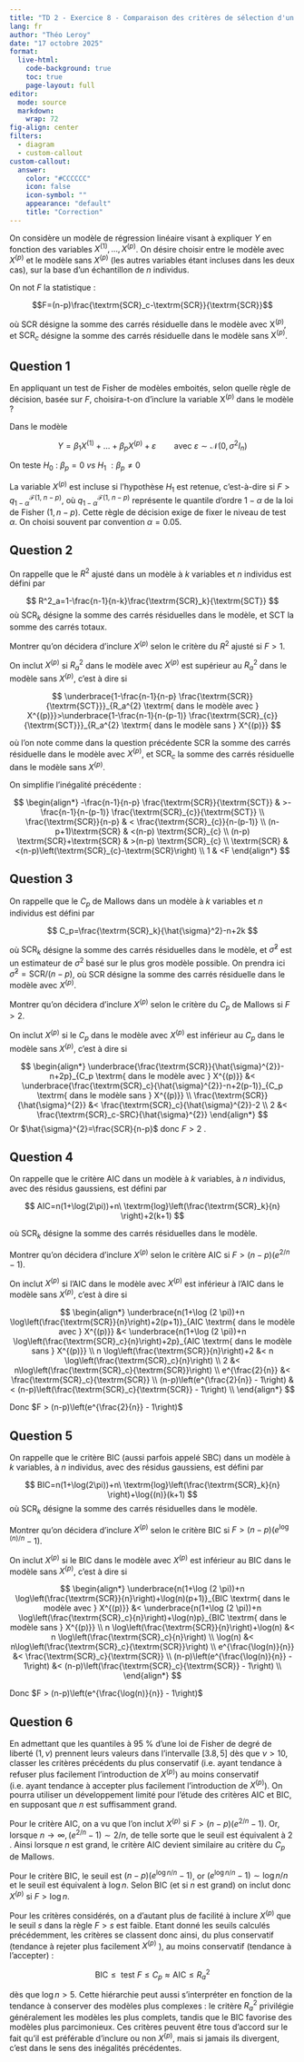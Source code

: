 ```yaml
---
title: "TD 2 - Exercice 8 - Comparaison des critères de sélection d'un modèle"
lang: fr
author: "Théo Leroy"
date: "17 octobre 2025"
format:
  live-html:
    code-background: true
    toc: true
    page-layout: full
editor: 
  mode: source
  markdown: 
    wrap: 72
fig-align: center
filters: 
  - diagram
  - custom-callout
custom-callout:    
  answer:
    color: "#CCCCCC"
    icon: false
    icon-symbol: ""
    appearance: "default"
    title: "Correction"
---
```


On considère un modèle de régression linéaire visant à expliquer $Y$ en fonction des variables
$X^{(1)}, \dots, X^{(p)}$. On désire choisir entre le modèle avec $X^{(p)}$ et le modèle sans $X^{(p)}$ (les autres
variables étant incluses dans les deux cas), sur la base d’un échantillon de $n$ individus.

On not $F$ la statistique :

$$F=(n-p)\frac{\textrm{SCR}_c-\textrm{SCR}}{\textrm{SCR}}$$

où $\textrm{SCR}$ désigne la somme des carrés résiduelle dans le modèle avec $\textrm{X}^{(p)}$, et $\textrm{SCR}_c$ désigne
la somme des carrés résiduelle dans le modèle sans $\textrm{X}^{(p)}$.

## Question 1

En appliquant un test de Fisher de modèles emboités, selon quelle règle de décision,
basée sur $F$, choisira-t-on d’inclure la variable $\textrm{X}^{(p)}$ dans le modèle ?


::: {.content-hidden when-format="html"}
::: answer

Dans le modèle

$$Y= \beta_1X^{(1)}+\dots+\beta_pX^{(p)}+\varepsilon \qquad \textrm{avec} \ \varepsilon \sim \mathcal{N}(0,\sigma^2I_n)$$

On teste $H_0 \ : \ \beta_p=0 \ vs \ H_1 \ : \beta_p \neq 0$

La variable $X^{(p)}$ est incluse si l'hypothèse $H_{1}$ est retenue,
c'est-à-dire si $F > q_{1-\alpha}^{\mathcal{F}\left(1, \ n-p\right)}$,
où $q_{1-\alpha}^{\mathcal{F}\left(1, \ n-p\right)}$ représente le
quantile d'ordre $1-\alpha$ de la loi de Fisher $(1, n-p)$. Cette règle
de décision exige de fixer le niveau de test $\alpha$. On choisi souvent
par convention $\alpha=0.05$.

:::
:::

## Question 2

On rappelle que le $R^2$ ajusté dans un modèle à $k$ variables et $n$ individus est défini
par

$$
R^2_a=1-\frac{n-1}{n-k}\frac{\textrm{SCR}_k}{\textrm{SCT}}
$$
où $\textrm{SCR}_k$ désigne la somme des carrés résiduelles dans le modèle, et $\textrm{SCT}$ la somme
des carrés totaux.

Montrer qu’on décidera d’inclure $X^{(p)}$ selon le critère du $R^2$ ajusté si $F > 1$.

::: {.content-hidden when-format="html"}
::: answer

On inclut $X^{(p)}$ si $R_{a}^{2}$ dans le modèle avec $X^{(p)}$ est
supérieur au $R_{a}^{2}$ dans le modèle sans $X^{(p)}$, c'est à dire si

$$
\underbrace{1-\frac{n-1}{n-p} \frac{\textrm{SCR}}{\textrm{SCT}}}_{R_a^{2} \textrm{ dans le modèle avec } X^{(p)}}>\underbrace{1-\frac{n-1}{n-(p-1)} \frac{\textrm{SCR}_{c}}{\textrm{SCT}}}_{R_a^{2} \textrm{ dans le modèle sans } X^{(p)}}
$$

où l'on note comme dans la question précédente $\textrm{SCR}$ la somme
des carrés résiduelle dans le modèle avec $X^{(p)}$, et
$\textrm{SCR}_{c}$ la somme des carrés résiduelle dans le modèle sans
$X^{(p)}$.

On simplifie l'inégalité précédente :

$$
\begin{align*}
-\frac{n-1}{n-p} \frac{\textrm{SCR}}{\textrm{SCT}} & >-\frac{n-1}{n-(p-1)} \frac{\textrm{SCR}_{c}}{\textrm{SCT}} \\
\frac{\textrm{SCR}}{n-p} & < \frac{\textrm{SCR}_{c}}{n-(p-1)} \\
(n-p+1)\textrm{SCR} & <(n-p) \textrm{SCR}_{c} \\
(n-p) \textrm{SCR}+\textrm{SCR} & >(n-p) \textrm{SCR}_{c} \\
\textrm{SCR} & <(n-p)\left(\textrm{SCR}_{c}-\textrm{SCR}\right) \\
1 & <F
\end{align*}
$$

:::
:::

## Question 3

On rappelle que le $C_p$ de Mallows dans un modèle à $k$ variables et $n$ individus est
défini par 

$$
C_p=\frac{\textrm{SCR}_k}{\hat{\sigma}^2}-n+2k
$$

où $\textrm{SCR}_k$ désigne la somme des carrés résiduelles dans le modèle, et $\hat{\sigma}^2$ est un estimateur
de $\sigma^2$ basé sur le plus gros modèle possible. On prendra ici $\hat{\sigma}^2=\textrm{SCR}/(n-p)$,
où $\textrm{SCR}$ désigne la somme des carrés résiduelle dans le modèle avec $X^{(p)}$.

Montrer qu’on décidera d’inclure $X^{(p)}$ selon le critère du $C_p$ de Mallows si $F > 2$.

::: {.content-hidden when-format="html"}
::: answer

On inclut $X^{(p)}$ si le $C_p$ dans le modèle avec $X^{(p)}$ est
inférieur au $C_p$ dans le modèle sans $X^{(p)}$, c'est à dire si

$$
\begin{align*}
\underbrace{\frac{\textrm{SCR}}{\hat{\sigma}^{2}}-n+2p}_{C_p \textrm{ dans le modèle avec } X^{(p)}} &< \underbrace{\frac{\textrm{SCR}_c}{\hat{\sigma}^{2}}-n+2(p-1)}_{C_p \textrm{ dans le modèle sans } X^{(p)}} \\
\frac{\textrm{SCR}}{\hat{\sigma}^{2}} &< \frac{\textrm{SCR}_c}{\hat{\sigma}^{2}}-2 \\
2 &< \frac{\textrm{SCR}_c-SRC}{\hat{\sigma}^{2}}
\end{align*} 
$$ Or $\hat{\sigma}^{2}=\frac{SCR}{n-p}$ donc $F>2$ .

:::
:::

## Question 4

On rappelle que le critère AIC dans un modèle à $k$ variables, à $n$ individus, avec des
résidus gaussiens, est défini par

$$
AIC=n(1+\log(2\pi))+n\ \textrm{log}\left(\frac{\textrm{SCR}_k}{n} \right)+2(k+1)
$$

où $\textrm{SCR}_k$ désigne la somme des carrés résiduelles dans le modèle.

Montrer qu’on décidera d’inclure $X^{(p)}$ selon le critère AIC si $F > (n - p)(e^{2/n}- 1)$.

::: {.content-hidden when-format="html"}
::: answer 

On inclut $X^{(p)}$ si l'AIC dans le modèle avec $X^{(p)}$ est inférieur
à l'AIC dans le modèle sans $X^{(p)}$, c'est à dire si

$$
\begin{align*}
\underbrace{n(1+\log (2 \pi))+n \log\left(\frac{\textrm{SCR}}{n}\right)+2(p+1)}_{AIC \textrm{ dans le modèle avec } X^{(p)}} &< \underbrace{n(1+\log (2 \pi))+n \log\left(\frac{\textrm{SCR}_c}{n}\right)+2p}_{AIC \textrm{ dans le modèle sans } X^{(p)}} \\
n \log\left(\frac{\textrm{SCR}}{n}\right)+2 &< n \log\left(\frac{\textrm{SCR}_c}{n}\right) \\
2 &< n\log\left(\frac{\textrm{SCR}_c}{\textrm{SCR}}\right) \\
e^{\frac{2}{n}} &< \frac{\textrm{SCR}_c}{\textrm{SCR}} \\
(n-p)\left(e^{\frac{2}{n}} - 1\right) &< (n-p)\left(\frac{\textrm{SCR}_c}{\textrm{SCR}} - 1\right) \\
\end{align*} 
$$

Donc $F > (n-p)\left(e^{\frac{2}{n}} - 1\right)$

:::
:::

## Question 5

On rappelle que le critère BIC (aussi parfois appelé SBC) dans un modèle à $k$
variables, à $n$ individus, avec des résidus gaussiens, est défini par 

$$
BIC=n(1+\log(2\pi))+n\ \textrm{log}\left(\frac{\textrm{SCR}_k}{n} \right)+\log{(n)}(k+1)
$$
où $\textrm{SCR}_k$ désigne la somme des carrés résiduelles dans le modèle.

Montrer qu’on décidera d’inclure $X^{(p)}$ selon le critère BIC si $F > (n - p)(e^{\log{(n)}/n}- 1)$.

::: {.content-hidden when-format="html"}
::: answer

On inclut $X^{(p)}$ si le BIC dans le modèle avec $X^{(p)}$ est
inférieur au BIC dans le modèle sans $X^{(p)}$, c'est à dire si

$$
\begin{align*}
\underbrace{n(1+\log (2 \pi))+n \log\left(\frac{\textrm{SCR}}{n}\right)+\log(n)(p+1)}_{BIC \textrm{ dans le modèle avec } X^{(p)}} &< \underbrace{n(1+\log (2 \pi))+n \log\left(\frac{\textrm{SCR}_c}{n}\right)+\log(n)p}_{BIC \textrm{ dans le modèle sans } X^{(p)}} \\
n \log\left(\frac{\textrm{SCR}}{n}\right)+\log(n) &< n \log\left(\frac{\textrm{SCR}_c}{n}\right) \\
\log(n) &< n\log\left(\frac{\textrm{SCR}_c}{\textrm{SCR}}\right) \\
e^{\frac{\log(n)}{n}} &< \frac{\textrm{SCR}_c}{\textrm{SCR}} \\
(n-p)\left(e^{\frac{\log(n)}{n}} - 1\right) &< (n-p)\left(\frac{\textrm{SCR}_c}{\textrm{SCR}} - 1\right) \\
\end{align*} 
$$

Donc $F > (n-p)\left(e^{\frac{\log(n)}{n}} - 1\right)$

:::
:::

## Question 6


En admettant que les quantiles à 95 % d’une loi de Fisher de degré de liberté $(1, \nu)$
prennent leurs valeurs dans l’intervalle $[3.8, 5]$ dès que $\nu > 10$, classer les critères
précédents du plus conservatif (i.e. ayant tendance à refuser plus facilement l’introduction
de $X^{(p)}$) au moins conservatif (i.e. ayant tendance à accepter plus facilement l’introduction
de $X^{(p)}$). On pourra utiliser un développement limité pour l’étude des critères AIC
et BIC, en supposant que $n$ est suffisamment grand.

::: {.content-hidden when-format="html"}
::: answer

Pour le critère AIC, on a vu que l'on inclut $X^{(p)}$ si
$F>(n-p)\left(e^{2 / n}-1\right)$. Or, lorsque
$n \rightarrow \infty,\left(e^{2 / n}-1\right) \sim 2 / n$, de telle
sorte que le seuil est équivalent à 2 . Ainsi lorsque $n$ est grand, le
critère AIC devient similaire au critère du $C_{p}$ de Mallows.

Pour le critère BIC, le seuil est $(n-p)\left(e^{\log n / n}-1\right)$,
or $\left(e^{\log n / n}-1\right) \sim \log n / n$ et le seuil est
équivalent à $\log n$. Selon BIC (et si $n$ est grand) on inclut donc
$X^{(p)}$ si $F>\log n$.

Pour les critères considérés, on a d'autant plus de facilité à inclure
$X^{(p)}$ que le seuil $s$ dans la règle $F>s$ est faible. Etant donné
les seuils calculés précédemment, les critères se classent donc ainsi,
du plus conservatif (tendance à rejeter plus facilement $X^{(p)}$ ), au
moins conservatif (tendance à l'accepter) :

$$
\textrm{BIC} \leq \text { test } F \leq C_{p} \approx \textrm{AIC} \leq R_{a}^{2}
$$

dès que $\log n > 5$. Cette hiérarchie peut aussi s’interpréter en
fonction de la tendance à conserver des modèles plus complexes : le
critère $R_{a}^{2}$ privilégie généralement les modèles les plus
complets, tandis que le BIC favorise des modèles plus parcimonieux. Ces
critères peuvent être tous d'accord sur le fait qu'il est préférable
d'inclure ou non $X^{(p)}$, mais si jamais ils divergent, c'est dans le
sens des inégalités précédentes.

:::
:::